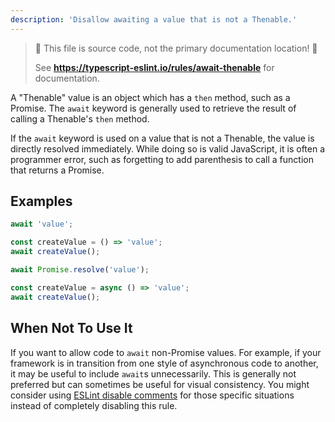 ```yaml
---
description: 'Disallow awaiting a value that is not a Thenable.'
---
```



> 🛑 This file is source code, not the primary documentation location! 🛑
>
> See **https://typescript-eslint.io/rules/await-thenable** for documentation.

A "Thenable" value is an object which has a `then` method, such as a Promise.
The `await` keyword is generally used to retrieve the result of calling a Thenable's `then` method.

If the `await` keyword is used on a value that is not a Thenable, the value is directly resolved immediately.
While doing so is valid JavaScript, it is often a programmer error, such as forgetting to add parenthesis to call a function that returns a Promise.

## Examples

<Tabs>
<TabItem value="❌ Incorrect">

```ts
await 'value';

const createValue = () => 'value';
await createValue();
```

</TabItem>
<TabItem value="✅ Correct">

```ts
await Promise.resolve('value');

const createValue = async () => 'value';
await createValue();
```

</TabItem>
</Tabs>

## When Not To Use It

If you want to allow code to `await` non-Promise values.
For example, if your framework is in transition from one style of asynchronous code to another, it may be useful to include `await`s unnecessarily.
This is generally not preferred but can sometimes be useful for visual consistency.
You might consider using [ESLint disable comments](https://eslint.org/docs/latest/use/configure/rules#using-configuration-comments-1) for those specific situations instead of completely disabling this rule.
